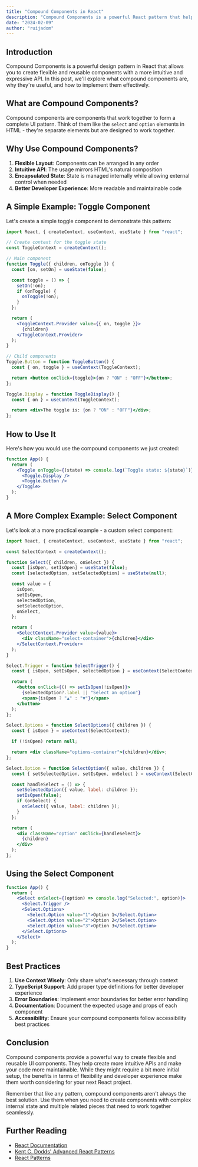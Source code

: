 ```yaml
---
title: "Compound Components in React"
description: "Compound Components is a powerful React pattern that helps create flexible and maintainable component APIs. Learn how to implement this pattern to build more intuitive and reusable UI components while following React best practices."
date: "2024-02-09"
author: "ruijadom"
---
```


## Introduction

Compound Components is a powerful design pattern in React that allows you to create flexible and reusable components with a more intuitive and expressive API. In this post, we'll explore what compound components are, why they're useful, and how to implement them effectively.

## What are Compound Components?

Compound components are components that work together to form a complete UI pattern. Think of them like the `select` and `option` elements in HTML - they're separate elements but are designed to work together.

## Why Use Compound Components?

1. **Flexible Layout**: Components can be arranged in any order
2. **Intuitive API**: The usage mirrors HTML's natural composition
3. **Encapsulated State**: State is managed internally while allowing external control when needed
4. **Better Developer Experience**: More readable and maintainable code

## A Simple Example: Toggle Component

Let's create a simple toggle component to demonstrate this pattern:

```jsx
import React, { createContext, useContext, useState } from "react";

// Create context for the toggle state
const ToggleContext = createContext();

// Main component
function Toggle({ children, onToggle }) {
  const [on, setOn] = useState(false);

  const toggle = () => {
    setOn(!on);
    if (onToggle) {
      onToggle(!on);
    }
  };

  return (
    <ToggleContext.Provider value={{ on, toggle }}>
      {children}
    </ToggleContext.Provider>
  );
}

// Child components
Toggle.Button = function ToggleButton() {
  const { on, toggle } = useContext(ToggleContext);

  return <button onClick={toggle}>{on ? "ON" : "OFF"}</button>;
};

Toggle.Display = function ToggleDisplay() {
  const { on } = useContext(ToggleContext);

  return <div>The toggle is: {on ? "ON" : "OFF"}</div>;
};
```

## How to Use It

Here's how you would use the compound components we just created:

```jsx
function App() {
  return (
    <Toggle onToggle={(state) => console.log(`Toggle state: ${state}`)}>
      <Toggle.Display />
      <Toggle.Button />
    </Toggle>
  );
}
```

## A More Complex Example: Select Component

Let's look at a more practical example - a custom select component:

```jsx
import React, { createContext, useContext, useState } from "react";

const SelectContext = createContext();

function Select({ children, onSelect }) {
  const [isOpen, setIsOpen] = useState(false);
  const [selectedOption, setSelectedOption] = useState(null);

  const value = {
    isOpen,
    setIsOpen,
    selectedOption,
    setSelectedOption,
    onSelect,
  };

  return (
    <SelectContext.Provider value={value}>
      <div className="select-container">{children}</div>
    </SelectContext.Provider>
  );
}

Select.Trigger = function SelectTrigger() {
  const { isOpen, setIsOpen, selectedOption } = useContext(SelectContext);

  return (
    <button onClick={() => setIsOpen(!isOpen)}>
      {selectedOption?.label || "Select an option"}
      <span>{isOpen ? "▲" : "▼"}</span>
    </button>
  );
};

Select.Options = function SelectOptions({ children }) {
  const { isOpen } = useContext(SelectContext);

  if (!isOpen) return null;

  return <div className="options-container">{children}</div>;
};

Select.Option = function SelectOption({ value, children }) {
  const { setSelectedOption, setIsOpen, onSelect } = useContext(SelectContext);

  const handleSelect = () => {
    setSelectedOption({ value, label: children });
    setIsOpen(false);
    if (onSelect) {
      onSelect({ value, label: children });
    }
  };

  return (
    <div className="option" onClick={handleSelect}>
      {children}
    </div>
  );
};
```

## Using the Select Component

```jsx
function App() {
  return (
    <Select onSelect={(option) => console.log("Selected:", option)}>
      <Select.Trigger />
      <Select.Options>
        <Select.Option value="1">Option 1</Select.Option>
        <Select.Option value="2">Option 2</Select.Option>
        <Select.Option value="3">Option 3</Select.Option>
      </Select.Options>
    </Select>
  );
}
```

## Best Practices

1. **Use Context Wisely**: Only share what's necessary through context
2. **TypeScript Support**: Add proper type definitions for better developer experience
3. **Error Boundaries**: Implement error boundaries for better error handling
4. **Documentation**: Document the expected usage and props of each component
5. **Accessibility**: Ensure your compound components follow accessibility best practices

## Conclusion

Compound components provide a powerful way to create flexible and reusable UI components. They help create more intuitive APIs and make your code more maintainable. While they might require a bit more initial setup, the benefits in terms of flexibility and developer experience make them worth considering for your next React project.

Remember that like any pattern, compound components aren't always the best solution. Use them when you need to create components with complex internal state and multiple related pieces that need to work together seamlessly.

## Further Reading

- [React Documentation](https://react.dev)
- [Kent C. Dodds' Advanced React Patterns](https://kentcdodds.com/blog/compound-components-with-react-hooks)
- [React Patterns](https://reactpatterns.com/)

